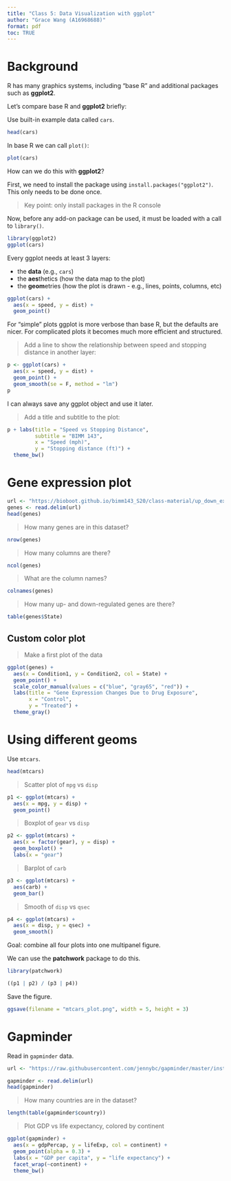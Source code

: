 ```yaml
---
title: "Class 5: Data Visualization with ggplot"
author: "Grace Wang (A16968688)"
format: pdf
toc: TRUE
---
```


# Background
R has many graphics systems, including "base R" and additional packages such as **ggplot2**. 

Let's compare base R and **ggplot2** briefly:

Use built-in example data called `cars`. 

```r
head(cars)
```

In base R we can call `plot()`:
```r
plot(cars)
```

How can we do this with **ggplot2**?

First, we need to install the package using `install.packages("ggplot2")`. This only needs to be done once. 

> Key point: only install packages in the R console

Now, before any add-on package can be used, it must be loaded with a call to `library()`. 
```r
library(ggplot2)
ggplot(cars)
```

Every ggplot needs at least 3 layers: 

- the **data** (e.g., `cars`)
- the **aes**thetics (how the data map to the plot)
- the **geom**etries (how the plot is drawn - e.g., lines, points, columns, etc)

```r
ggplot(cars) + 
  aes(x = speed, y = dist) + 
  geom_point()
```

For "simple" plots ggplot is more verbose than base R, but the defaults are nicer. For complicated plots it becomes much more efficient and structured. 

> Add a line to show the relationship between speed and stopping distance in another layer:

```r
p <- ggplot(cars) + 
  aes(x = speed, y = dist) + 
  geom_point() + 
  geom_smooth(se = F, method = "lm")
p
```
I can always save any ggplot object and use it later. 


> Add a title and subtitle to the plot:

```r
p + labs(title = "Speed vs Stopping Distance", 
         subtitle = "BIMM 143", 
         x = "Speed (mph)", 
         y = "Stopping distance (ft)") + 
  theme_bw()
```


# Gene expression plot

```r
url <- "https://bioboot.github.io/bimm143_S20/class-material/up_down_expression.txt"
genes <- read.delim(url)
head(genes)
```

> How many genes are in this dataset?

```r
nrow(genes)
```

> How many columns are there?

```r
ncol(genes)
```

> What are the column names?

```r
colnames(genes)
```

> How many up- and down-regulated genes are there?

```r
table(genes$State)
```

## Custom color plot

> Make a first plot of the data

```r
ggplot(genes) + 
  aes(x = Condition1, y = Condition2, col = State) + 
  geom_point() + 
  scale_color_manual(values = c("blue", "gray65", "red")) + 
  labs(title = "Gene Expression Changes Due to Drug Exposure", 
       x = "Control", 
       y = "Treated") + 
  theme_gray()
```

# Using different geoms

Use `mtcars`. 
```r
head(mtcars)
```

> Scatter plot of `mpg` vs `disp`

```r
p1 <- ggplot(mtcars) + 
  aes(x = mpg, y = disp) + 
  geom_point()
```

> Boxplot of `gear` vs `disp`

```r
p2 <- ggplot(mtcars) + 
  aes(x = factor(gear), y = disp) + 
  geom_boxplot() + 
  labs(x = "gear")
```

> Barplot of `carb`

```r
p3 <- ggplot(mtcars) + 
  aes(carb) + 
  geom_bar()
```

> Smooth of `disp` vs `qsec`

```r
p4 <- ggplot(mtcars) + 
  aes(x = disp, y = qsec) + 
  geom_smooth()
```

Goal: combine all four plots into one multipanel figure. 

We can use the **patchwork** package to do this. 
```r
library(patchwork)

((p1 | p2) / (p3 | p4))
```
Save the figure. 
```r
ggsave(filename = "mtcars_plot.png", width = 5, height = 3)
```

# Gapminder

Read in `gapminder` data. 
```r
url <- "https://raw.githubusercontent.com/jennybc/gapminder/master/inst/extdata/gapminder.tsv"

gapminder <- read.delim(url)
head(gapminder)
```

> How many countries are in the dataset?

```r
length(table(gapminder$country))
```

> Plot GDP vs life expectancy, colored by continent

```r
ggplot(gapminder) + 
  aes(x = gdpPercap, y = lifeExp, col = continent) + 
  geom_point(alpha = 0.3) + 
  labs(x = "GDP per capita", y = "life expectancy") + 
  facet_wrap(~continent) + 
  theme_bw()
```